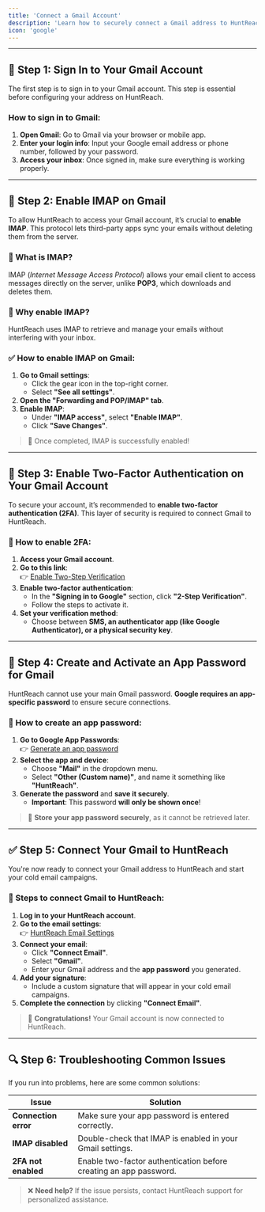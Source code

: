 ```yaml
---
title: 'Connect a Gmail Account'
description: 'Learn how to securely connect a Gmail address to HuntReach via SMTP/IMAP.'
icon: 'google'
---
```


---

## 🔗 Step 1: Sign In to Your Gmail Account

The first step is to sign in to your Gmail account. This step is essential before configuring your address on HuntReach.

### How to sign in to Gmail:

1. **Open Gmail**: Go to Gmail via your browser or mobile app.
2. **Enter your login info**: Input your Google email address or phone number, followed by your password.
3. **Access your inbox**: Once signed in, make sure everything is working properly.

---

## 📝 Step 2: Enable IMAP on Gmail

To allow HuntReach to access your Gmail account, it’s crucial to **enable IMAP**. This protocol lets third-party apps sync your emails without deleting them from the server.

### 📌 What is IMAP?

IMAP (_Internet Message Access Protocol_) allows your email client to access messages directly on the server, unlike **POP3**, which downloads and deletes them.

### 🚀 Why enable IMAP?

HuntReach uses IMAP to retrieve and manage your emails without interfering with your inbox.

### ✅ How to enable IMAP on Gmail:

1. **Go to Gmail settings**:
   - Click the gear icon in the top-right corner.
   - Select **"See all settings"**.
2. **Open the "Forwarding and POP/IMAP" tab**.
3. **Enable IMAP**:
   - Under **"IMAP access"**, select **"Enable IMAP"**.
   - Click **"Save Changes"**.

> 🎉 Once completed, IMAP is successfully enabled!

---

## 🔐 Step 3: Enable Two-Factor Authentication on Your Gmail Account

To secure your account, it’s recommended to **enable two-factor authentication (2FA)**. This layer of security is required to connect Gmail to HuntReach.

### 🔑 How to enable 2FA:

1. **Access your Gmail account**.
2. **Go to this link**:  
   👉 [Enable Two-Step Verification](https://myaccount.google.com/signinoptions/two-step-verification)
3. **Enable two-factor authentication**:
   - In the **"Signing in to Google"** section, click **"2-Step Verification"**.
   - Follow the steps to activate it.
4. **Set your verification method**:
   - Choose between **SMS, an authenticator app (like Google Authenticator), or a physical security key**.

---

## 🔑 Step 4: Create and Activate an App Password for Gmail

HuntReach cannot use your main Gmail password. **Google requires an app-specific password** to ensure secure connections.

### 🎯 How to create an app password:

1. **Go to Google App Passwords**:  
   👉 [Generate an app password](https://myaccount.google.com/apppasswords)
2. **Select the app and device**:
   - Choose **"Mail"** in the dropdown menu.
   - Select **"Other (Custom name)"**, and name it something like **"HuntReach"**.
3. **Generate the password** and **save it securely**.
   - **Important**: This password **will only be shown once**!

> 🔐 **Store your app password securely**, as it cannot be retrieved later.

---

## ✅ Step 5: Connect Your Gmail to HuntReach

You're now ready to connect your Gmail address to HuntReach and start your cold email campaigns.

### 📌 Steps to connect Gmail to HuntReach:

1. **Log in to your HuntReach account**.
2. **Go to the email settings**:  
   👉 [HuntReach Email Settings](https://app.huntreach.com/dashboard/settings/emails)
3. **Connect your email**:
   - Click **"Connect Email"**.
   - Select **"Gmail"**.
   - Enter your Gmail address and the **app password** you generated.
4. **Add your signature**:
   - Include a custom signature that will appear in your cold email campaigns.
5. **Complete the connection** by clicking **"Connect Email"**.

> 🎉 **Congratulations!** Your Gmail account is now connected to HuntReach.

---

## 🔍 Step 6: Troubleshooting Common Issues

If you run into problems, here are some common solutions:

| Issue                | Solution                                                          |
| -------------------- | ----------------------------------------------------------------- |
| **Connection error** | Make sure your app password is entered correctly.                 |
| **IMAP disabled**    | Double-check that IMAP is enabled in your Gmail settings.         |
| **2FA not enabled**  | Enable two-factor authentication before creating an app password. |

> ❌ **Need help?** If the issue persists, contact HuntReach support for personalized assistance.
